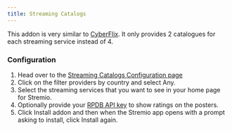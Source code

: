 ```yaml
---
title: Streaming Catalogs
---
```



<StremioAddonButtons id="streaming-catalogs" manifest="https://7a82163c306e-stremio-netflix-catalog-addon.baby-beamup.club/manifest.json" configurable={true} source="https://github.com/rleroi/Stremio-Streaming-Catalogs-Addon" /> 

This addon is very similar to [CyberFlix](/stremio/addons/cyberflix). It only provides 2 catalogues for each streaming service instead of 4. 

<h3>Configuration</h3>

1. Head over to the [Streaming Catalogs Configuration page](https://7a82163c306e-stremio-netflix-catalog-addon.baby-beamup.club/)
2. Click on the filter providers by country and select Any. 
3. Select the streaming services that you want to see in your home page for Stremio.
4. Optionally provide your [RPDB API key](/stremio/faq#how-do-i-obtain-a-rpdb-api-key) to show ratings on the posters.
5. Click Install addon and then when the Stremio app opens with a prompt asking to install, click Install again.